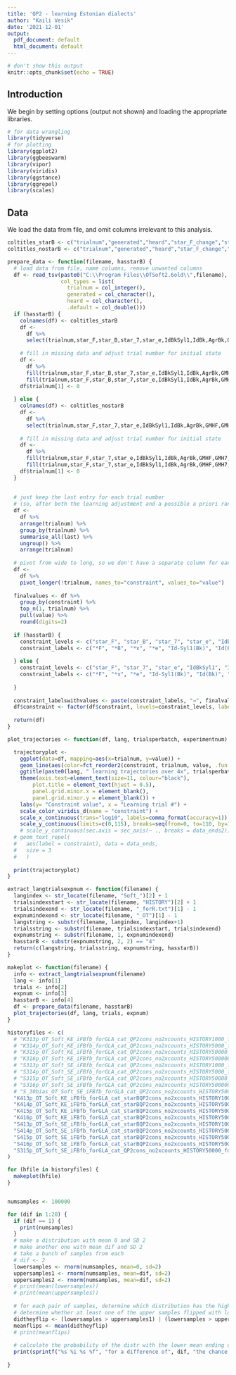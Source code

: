 ```yaml
---
title: 'QP2 - learning Estonian dialects'
author: "Kaili Vesik"
date: '2021-12-01'
output:
  pdf_document: default
  html_document: default
---
```


```r
# don't show this output
knitr::opts_chunk$set(echo = TRUE)
```

## Introduction

We begin by setting options (output not shown) and loading the appropriate libraries.


```r
# for data wrangling
library(tidyverse)
# for plotting
library(ggplot2)
library(ggbeeswarm)
library(vipor)
library(viridis)
library(ggstance)
library(ggrepel)
library(scales)
```


## Data

We load the data from file, and omit columns irrelevant to this analysis.

```r
coltitles_starB <- c("trialnum","generated","heard","star_F_change","star_F","star_B_change","star_B","star_7_change","star_7","star_e_change","star_e","IdBkSyl1_change","IdBkSyl1","IdBk_change","IdBk","AgrBk_change","AgrBk","GMHF_change","GMHF","GMHB_change","GMHB","GMH7_change","GMH7","GMHe_change","GMHe")
coltitles_nostarB <- c("trialnum","generated","heard","star_F_change","star_F","star_7_change","star_7","star_e_change","star_e","IdBkSyl1_change","IdBkSyl1","IdBk_change","IdBk","AgrBk_change","AgrBk","GMHF_change","GMHF","GMH7_change","GMH7","GMHe_change","GMHe")

prepare_data <- function(filename, hasstarB) {
  # load data from file, name columns, remove unwanted columns
  df <- read_tsv(paste0("C:\\Program Files\\OTSoft2.6old\\",filename), 
                 col_types = list(
                   trialnum = col_integer(),
                   generated = col_character(),
                   heard = col_character(),
                   .default = col_double()))
  if (hasstarB) {
    colnames(df) <- coltitles_starB
    df <- 
      df %>%
      select(trialnum,star_F,star_B,star_7,star_e,IdBkSyl1,IdBk,AgrBk,GMHF,GMHB,GMH7,GMHe)
    
    # fill in missing data and adjust trial number for initial state
    df <- 
      df %>%
      fill(trialnum,star_F,star_B,star_7,star_e,IdBkSyl1,IdBk,AgrBk,GMHF,GMHB,GMH7,GMHe) %>%
      fill(trialnum,star_F,star_B,star_7,star_e,IdBkSyl1,IdBk,AgrBk,GMHF,GMHB,GMH7,GMHe, .direction = "up")
    df$trialnum[1] <- 0
  
  } else {
    colnames(df) <- coltitles_nostarB
    df <- 
      df %>%
      select(trialnum,star_F,star_7,star_e,IdBkSyl1,IdBk,AgrBk,GMHF,GMH7,GMHe)
    
    # fill in missing data and adjust trial number for initial state
    df <- 
      df %>%
      fill(trialnum,star_F,star_7,star_e,IdBkSyl1,IdBk,AgrBk,GMHF,GMH7,GMHe) %>%
      fill(trialnum,star_F,star_7,star_e,IdBkSyl1,IdBk,AgrBk,GMHF,GMH7,GMHe, .direction = "up")
    df$trialnum[1] <- 0
  }
  
  
  # just keep the last entry for each trial number 
  # (so, after both the learning adjustment and a possible a priori ranking adjustment)
  df <-
    df %>%
    arrange(trialnum) %>%
    group_by(trialnum) %>% 
    summarise_all(last) %>%
    ungroup() %>%
    arrange(trialnum)
  
  # pivot from wide to long, so we don't have a separate column for each constraint
  df <-
    df %>% 
    pivot_longer(!trialnum, names_to="constraint", values_to="value")
  
  finalvalues <- df %>% 
    group_by(constraint) %>% 
    top_n(1, trialnum) %>%
    pull(value) %>%
    round(digits=2)
  
  if (hasstarB) {
    constraint_levels <- c("star_F", "star_B", "star_7", "star_e", "IdBkSyl1", "IdBk", "AgrBk", "GMHF", "GMHB", "GMH7", "GMHe")
    constraint_labels <- c("*F", "*B", "*ɤ", "*e", "Id-Syl1(Bk)", "Id(Bk)", "Agr(Bk)", "GMH(F)", "GMH(B)", "GMH(ɤ)", "GMH(e)")
    
  } else {
    constraint_levels <- c("star_F", "star_7", "star_e", "IdBkSyl1", "IdBk", "AgrBk", "GMHF", "GMH7", "GMHe")
    constraint_labels <- c("*F", "*ɤ", "*e", "Id-Syl1(Bk)", "Id(Bk)", "Agr(Bk)", "GMH(F)", "GMH(ɤ)", "GMH(e)")
    
  }
  
  constraint_labelswithvalues <- paste(constraint_labels, "→", finalvalues)
  df$constraint <- factor(df$constraint, levels=constraint_levels, labels=constraint_labelswithvalues)
   
  return(df)
}

plot_trajectories <- function(df, lang, trialsperbatch, experimentnum) {

  trajectoryplot <-
    ggplot(data=df, mapping=aes(x=trialnum, y=value)) +
    geom_line(aes(color=fct_reorder2(constraint, trialnum, value, .fun = last2)), size=0.6, show.legend=TRUE) +  # can replace all the fct business with just "constraint"
    ggtitle(paste0(lang, " learning trajectories over 4x", trialsperbatch, " trials (exp ", experimentnum, ")")) +
    theme(axis.text=element_text(size=11, colour="black"),
        plot.title = element_text(hjust = 0.5),
        panel.grid.minor.x = element_blank(),
        panel.grid.minor.y = element_blank()) +
    labs(y= "Constraint value", x = "Learning trial #") +
    scale_color_viridis_d(name = "constraint") +
    scale_x_continuous(trans="log10", labels=comma_format(accuracy=1)) +
    scale_y_continuous(limits=c(0,115), breaks=seq(from=0, to=110, by=10))
    # scale_y_continuous(sec.axis = sec_axis(~ ., breaks = data_ends2)) +
  # geom_text_repel(
  #   aes(label = constraint), data = data_ends, 
  #   size = 3
  #   )
    
  print(trajectoryplot)
}

extract_langtrialsexpnum <- function(filename) {
  langindex <- str_locate(filename, "Soft_")[2] + 1
  trialsindexstart <- str_locate(filename, "HISTORY")[2] + 1
  trialsindexend <- str_locate(filename, "_forR.txt")[1] - 1
  expnumindexend <- str_locate(filename, "_OT")[1] - 1
  langstring <- substr(filename, langindex, langindex+1)
  trialsstring <- substr(filename, trialsindexstart, trialsindexend)
  expnumstring <- substr(filename, 1, expnumindexend)
  hasstarB <- substr(expnumstring, 2, 2) == "4"
  return(c(langstring, trialsstring, expnumstring, hasstarB))
}

makeplot <- function(filename) {
  info <- extract_langtrialsexpnum(filename)
  lang <- info[1]
  trials <- info[2]
  expnum <- info[3]
  hasstarB <- info[4]
  df <- prepare_data(filename, hasstarB)
  plot_trajectories(df, lang, trials, expnum)
}

historyfiles <- c(
  # "K313p_OT_Soft_KE_iFBfb_forGLA_cat_QP2cons_no2xcounts_HISTORY1000_forR.txt",
  # "K314p_OT_Soft_KE_iFBfb_forGLA_cat_QP2cons_no2xcounts_HISTORY5000_forR.txt",
  # "K315p_OT_Soft_KE_iFBfb_forGLA_cat_QP2cons_no2xcounts_HISTORY50000_forR.txt",
  # "K316p_OT_Soft_KE_iFBfb_forGLA_cat_QP2cons_no2xcounts_HISTORY500000_forR.txt",
  # "S313p_OT_Soft_SE_iFBfb_forGLA_cat_QP2cons_no2xcounts_HISTORY1000_forR.txt",
  # "S314p_OT_Soft_SE_iFBfb_forGLA_cat_QP2cons_no2xcounts_HISTORY5000_forR.txt",
  # "S315p_OT_Soft_SE_iFBfb_forGLA_cat_QP2cons_no2xcounts_HISTORY50000_forR.txt",
  # "S316p_OT_Soft_SE_iFBfb_forGLA_cat_QP2cons_no2xcounts_HISTORY500000_forR.txt",
  # "S_30bias_OT_Soft_SE_iFBfb_forGLA_cat_QP2cons_no2xcounts_HISTORY50000_forR.txt"
  "K413p_OT_Soft_KE_iFBfb_forGLA_cat_starBQP2cons_no2xcounts_HISTORY1000_forR.txt",
  "K414p_OT_Soft_KE_iFBfb_forGLA_cat_starBQP2cons_no2xcounts_HISTORY5000_forR.txt",
  "K415p_OT_Soft_KE_iFBfb_forGLA_cat_starBQP2cons_no2xcounts_HISTORY50000_forR.txt",
  "K416p_OT_Soft_KE_iFBfb_forGLA_cat_starBQP2cons_no2xcounts_HISTORY500000_forR.txt",
  "S413p_OT_Soft_SE_iFBfb_forGLA_cat_starBQP2cons_no2xcounts_HISTORY1000_forR.txt",
  "S414p_OT_Soft_SE_iFBfb_forGLA_cat_starBQP2cons_no2xcounts_HISTORY5000_forR.txt",
  "S415p_OT_Soft_SE_iFBfb_forGLA_cat_starBQP2cons_no2xcounts_HISTORY50000_forR.txt",
  "S416p_OT_Soft_SE_iFBfb_forGLA_cat_starBQP2cons_no2xcounts_HISTORY500000_forR.txt",
  "S315p_OT_Soft_SE_iFBfb_forGLA_cat_QP2cons_no2xcounts_HISTORY50000_forR.txt"
)

for (hfile in historyfiles) {
  makeplot(hfile)
}



```

```r
numsamples <- 100000

for (dif in 1:20) {
  if (dif == 1) {
    print(numsamples)
  }
  # make a distribution with mean 0 and SD 2
  # make another one with mean dif and SD 2
  # take a bunch of samples from each
  # dif <- 2
  lowersamples <- rnorm(numsamples, mean=0, sd=2)
  uppersamples1 <- rnorm(numsamples, mean=dif, sd=2)
  uppersamples2 <- rnorm(numsamples, mean=dif, sd=2)
  # print(mean(lowersamples))
  # print(mean(uppersamples))
  
  # for each pair of samples, determine which distribution has the higher value
  # determine whether at least one of the upper samples flipped with lowersamples
  didtheyflip <- (lowersamples > uppersamples1) | (lowersamples > uppersamples2)
  meanflips <- mean(didtheyflip)
  # print(meanflips)
  
  # calculate the probability of the distr with the lower mean ending up with the higher value
  print(sprintf("%s %i %s %f", "for a difference of", dif, "the chance of flipping order is", meanflips))
  
}

```

